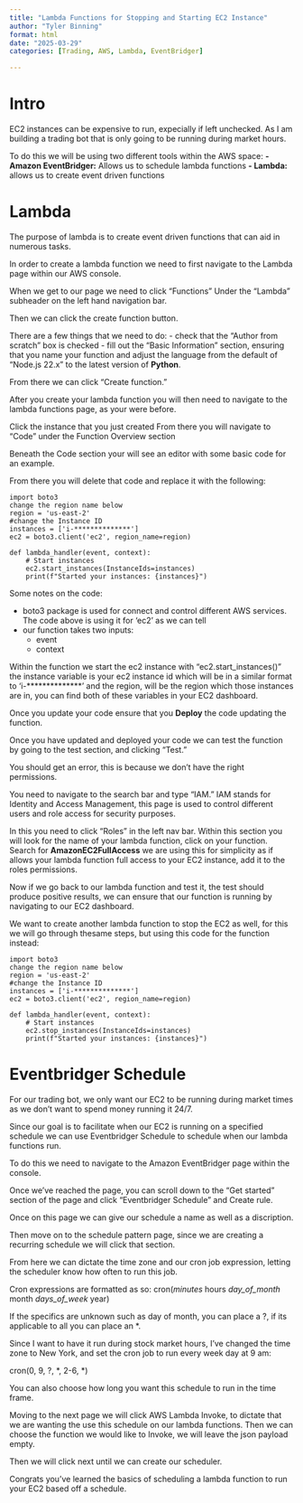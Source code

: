 ```yaml
---
title: "Lambda Functions for Stopping and Starting EC2 Instance"
author: "Tyler Binning"
format: html
date: "2025-03-29"
categories: [Trading, AWS, Lambda, EventBridger]

---
```


# Intro

EC2 instances can be expensive to run, expecially if left unchecked. As I am building a trading bot that is only going to be running during market hours. 

To do this we will be using two different tools within the AWS space:
**- Amazon EventBridger:** Allows us to schedule lambda functions
**- Lambda:** allows us to create event driven functions 

# Lambda
The purpose of lambda is to create event driven functions that can aid in numerous tasks.

In order to create a lambda function we need to first navigate to the Lambda page within our AWS console. 

When we get to our page we need to click "Functions" Under the "Lambda" subheader on the left hand navigation bar. 

Then we can click the create function button. 

There are a few things that we need to do: 
- check that the "Author from scratch" box is checked
- fill out the "Basic Information" section, ensuring that you name your function and adjust the language from the default of "Node.js 22.x" to the latest version of **Python**.

From there we can click "Create function."

After you create your lambda function you will then need to navigate to the lambda functions page, as your were before.

Click the instance that you just created
From there you will navigate to "Code" under the Function Overview section

Beneath the Code section your will see an editor with some basic code for an example.

From there you will delete that code and replace it with the following:

```
import boto3
change the region name below 
region = 'us-east-2'
#change the Instance ID 
instances = ['i-**************']
ec2 = boto3.client('ec2', region_name=region)

def lambda_handler(event, context):
    # Start instances
    ec2.start_instances(InstanceIds=instances)
    print(f"Started your instances: {instances}")
```

Some notes on the code: 

- boto3 package is used for connect and control different AWS services. The code above is using it for 'ec2' as we can tell
- our function takes two inputs:
    - event
    - context

Within the function we start the ec2 instance with "ec2.start_instances()"
the instance variable is your ec2 instance id which will be in a similar format to 'i-**************' and the region, will be the region which those instances are in, you can find both of these variables in your EC2 dashboard. 

Once you update your code ensure that you **Deploy** the code updating the function.

Once you have updated and deployed your code we can test the function by going to the test section, and clicking "Test."

You should get an error, this is because we don't have the right permissions. 

You need to navigate to the search bar and type "IAM." IAM stands for Identity and Access Management, this page is used to control different users and role access for security purposes. 

In this you need to click "Roles" in the left nav bar. Within this section you will look for the name of your lambda function, click on your function. Search for **AmazonEC2FullAccess** we are using this for simplicity as if allows your lambda function full access to your EC2 instance, add it to the roles permissions.

Now if we go back to our lambda function and test it, the test should produce positive results, we can ensure that our function is running by navigating to our EC2 dashboard.

We want to create another lambda function to stop the EC2 as well, for this we will go through thesame steps, but using this code for the function instead:

```
import boto3
change the region name below 
region = 'us-east-2'
#change the Instance ID 
instances = ['i-**************']
ec2 = boto3.client('ec2', region_name=region)

def lambda_handler(event, context):
    # Start instances
    ec2.stop_instances(InstanceIds=instances)
    print(f"Started your instances: {instances}")
```

# Eventbridger Schedule

For our trading bot, we only want our EC2 to be running during market times as we don't want to spend money running it 24/7. 

Since our goal is to facilitate when our EC2 is running on a specified schedule we can use Eventbridger Schedule to schedule when our lambda functions run. 

To do this we need to navigate to the Amazon EventBridger page within the console.

Once we've reached the page, you can scroll down to the "Get started" section of the page and click "Eventbridger Schedule" and Create rule. 

Once on this page we can give our schedule a  name as well as a discription. 

Then move on to the schedule pattern page, since we are creating a recurring schedule we will click that section. 


From here we can dictate the time zone and our cron job expression, letting the scheduler know how often to run this job. 

Cron expressions are formatted as so:
cron(*minutes *hours *day_of_month *month *days_of_week *year)

If the specifics are unknown such as day of month, you can place a ?, if its applicable to all you can place an *. 

Since I want to have it run during stock market hours, I've changed the time zone to New York, and set the cron job to run every week day at 9 am:

cron(0, 9, ?, \*, 2-6, \*)

You can also choose how long you want this schedule to run in the time frame.

Moving to the next page we will click AWS Lambda Invoke, to dictate that we are wanting the use this schedule on our lambda functions. Then we can choose the function we would like to Invoke, we will leave the json payload empty.

Then we will click next until we can create our scheduler.

Congrats you've learned the basics of scheduling a lambda function to run your EC2 based off a schedule.